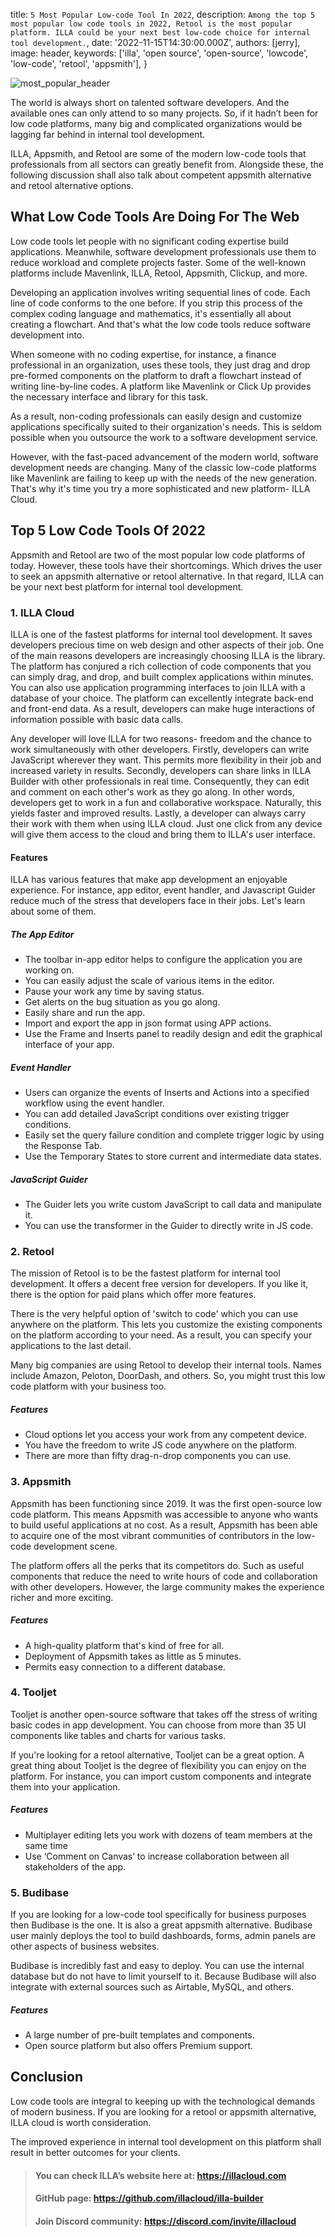 
  title: `5 Most Popular Low-code Tool In 2022`,
  description: `Among the top 5 most popular low code tools in 2022, Retool is the most popular platform. ILLA could be your next best low-code choice for internal tool development.`,
  date: '2022-11-15T14:30:00.000Z',
  authors: [jerry],
  image: header,
  keywords: ['illa', 'open source', 'open-source', 'lowcode', 'low-code', 'retool', 'appsmith'],
}

<img
  src={header}
  alt="most_popular_header"
/>

The world is always short on talented software developers. And the available ones can only attend to so many projects. So, if it hadn’t been for low code platforms, many big and complicated organizations would be lagging far behind in internal tool development.

ILLA, Appsmith, and Retool are some of the modern low-code tools that professionals from all sectors can greatly benefit from. Alongside these, the following discussion shall also talk about competent appsmith alternative and retool alternative options.

## What Low Code Tools Are Doing For The Web

Low code tools let people with no significant coding expertise build applications. Meanwhile, software development professionals use them to reduce workload and complete projects faster. Some of the well-known platforms include Mavenlink, ILLA, Retool, Appsmith, Clickup, and more.

Developing an application involves writing sequential lines of code. Each line of code conforms to the one before. If you strip this process of the complex coding language and mathematics, it's essentially all about creating a flowchart. And that's what the low code tools reduce software development into.

When someone with no coding expertise, for instance, a finance professional in an organization, uses these tools, they just drag and drop pre-formed components on the platform to draft a flowchart instead of writing line-by-line codes. A platform like Mavenlink or Click Up provides the necessary interface and library for this task.

As a result, non-coding professionals can easily design and customize applications specifically suited to their organization's needs. This is seldom possible when you outsource the work to a software development service.

However, with the fast-paced advancement of the modern world, software development needs are changing. Many of the classic low-code platforms like Mavenlink are failing to keep up with the needs of the new generation. That's why it's time you try a more sophisticated and new platform- ILLA Cloud.

## Top 5 Low Code Tools Of 2022

Appsmith and Retool are two of the most popular low code platforms of today. However, these tools have their shortcomings. Which drives the user to seek an appsmith alternative or retool alternative. In that regard, ILLA can be your next best platform for internal tool development.

### 1. ILLA Cloud

ILLA is one of the fastest platforms for internal tool development. It saves developers precious time on web design and other aspects of their job. One of the main reasons developers are increasingly choosing ILLA is the library. The platform has conjured a rich collection of code components that you can simply drag, and drop, and built complex applications within minutes. You can also use application programming interfaces to join ILLA with a database of your choice. The platform can excellently integrate back-end and front-end data. As a result, developers can make huge interactions of information possible with basic data calls.

Any developer will love ILLA for two reasons- freedom and the chance to work simultaneously with other developers. Firstly, developers can write JavaScript wherever they want. This permits more flexibility in their job and increased variety in results. Secondly, developers can share links in ILLA Builder with other professionals in real time. Consequently, they can edit and comment on each other's work as they go along. In other words, developers get to work in a fun and collaborative workspace. Naturally, this yields faster and improved results. Lastly, a developer can always carry their work with them when using ILLA cloud. Just one click from any device will give them access to the cloud and bring them to ILLA's user interface.

#### Features

ILLA has various features that make app development an enjoyable experience. For instance, app editor, event handler, and Javascript Guider reduce much of the stress that developers face in their jobs. Let's learn about some of them.

##### The App Editor

* The toolbar in-app editor helps to configure the application you are working on.
* You can easily adjust the scale of various items in the editor.
* Pause your work any time by saving status.
* Get alerts on the bug situation as you go along.
* Easily share and run the app.
* Import and export the app in json format using APP actions.
* Use the Frame and Inserts panel to readily design and edit the graphical interface of your app.

##### Event Handler

* Users can organize the events of Inserts and Actions into a specified workflow using the event handler.
* You can add detailed JavaScript conditions over existing trigger conditions.
* Easily set the query failure condition and complete trigger logic by using the Response Tab.
* Use the Temporary States to store current and intermediate data states.

##### JavaScript Guider

* The Guider lets you write custom JavaScript to call data and manipulate it.
* You can use the transformer in the Guider to directly write in JS code.

### 2. Retool

The mission of Retool is to be the fastest platform for internal tool development. It offers a decent free version for developers. If you like it, there is the option for paid plans which offer more features.

There is the very helpful option of 'switch to code' which you can use anywhere on the platform. This lets you customize the existing components on the platform according to your need. As a result, you can specify your applications to the last detail.

Many big companies are using Retool to develop their internal tools. Names include Amazon, Peloton, DoorDash, and others. So, you might trust this low code platform with your business too.

##### Features

* Cloud options let you access your work from any competent device.
* You have the freedom to write JS code anywhere on the platform.
* There are more than fifty drag-n-drop components you can use.

### 3. Appsmith

Appsmith has been functioning since 2019. It was the first open-source low code platform. This means Appsmith was accessible to anyone who wants to build useful applications at no cost. As a result, Appsmith has been able to acquire one of the most vibrant communities of contributors in the low-code development scene.

The platform offers all the perks that its competitors do. Such as useful components that reduce the need to write hours of code and collaboration with other developers. However, the large community makes the experience richer and more exciting.

##### Features

* A high-quality platform that's kind of free for all.
* Deployment of Appsmith takes as little as 5 minutes.
* Permits easy connection to a different database.

### 4. Tooljet

Tooljet is another open-source software that takes off the stress of writing basic codes in app development. You can choose from more than 35 UI components like tables and charts for various tasks.

If you're looking for a retool alternative, Tooljet can be a great option. A great thing about Tooljet is the degree of flexibility you can enjoy on the platform. For instance, you can import custom components and integrate them into your application.

##### Features

* Multiplayer editing lets you work with dozens of team members at the same time
* Use ‘Comment on Canvas’ to increase collaboration between all stakeholders of the app.

### 5. Budibase

If you are looking for a low-code tool specifically for business purposes then Budibase is the one. It is also a great appsmith alternative. Budibase user mainly deploys the tool to build dashboards, forms, admin panels are other aspects of business websites.

Budibase is incredibly fast and easy to deploy. You can use the internal database but do not have to limit yourself to it. Because Budibase will also integrate with external sources such as Airtable, MySQL, and others.

##### Features

* A large number of pre-built templates and components.
* Open source platform but also offers Premium support.

## Conclusion

Low code tools are integral to keeping up with the technological demands of modern business. If you are looking for a retool or appsmith alternative, ILLA cloud is worth consideration.

The improved experience in internal tool development on this platform shall result in better outcomes for your clients.

> #### You can check ILLA’s website here at: https://illacloud.com
> #### GitHub page: https://github.com/illacloud/illa-builder
> #### Join Discord community: https://discord.com/invite/illacloud
